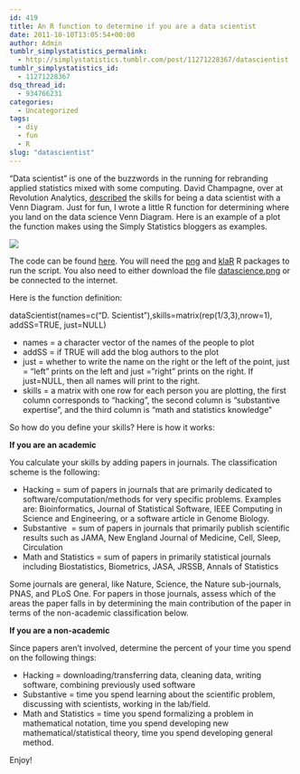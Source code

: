 ```yaml
---
id: 419
title: An R function to determine if you are a data scientist
date: 2011-10-10T13:05:54+00:00
author: Admin
tumblr_simplystatistics_permalink:
  - http://simplystatistics.tumblr.com/post/11271228367/datascientist
tumblr_simplystatistics_id:
  - 11271228367
dsq_thread_id:
  - 934766231
categories:
  - Uncategorized
tags:
  - diy
  - fun
  - R
slug: "datascientist"
---
```

&#8220;Data scientist&#8221; is one of the buzzwords in the running for rebranding applied statistics mixed with some computing. David Champagne, over at Revolution Analytics, <a href="http://tdwi.org/articles/2011/01/05/Rise-of-Data-Science.aspx" target="_blank">described</a> the skills for being a data scientist with a Venn Diagram. Just for fun, I wrote a little R function for determining where you land on the data science Venn Diagram. Here is an example of a plot the function makes using the Simply Statistics bloggers as examples. 

![](http://www.biostat.jhsph.edu/~jleek/datascience2.png)

The code can be found <a href="http://biostat.jhsph.edu/~jleek/code/dataScientist.R" target="_blank">here</a>. You will need the <a href="http://cran.r-project.org/web/packages/png/index.html" target="_blank">png</a> and <a href="http://cran.r-project.org/web/packages/klaR/index.html" target="_blank">klaR</a> R packages to run the script. You also need to either download the file <a href="http://biostat.jhsph.edu/~jleek/datascience.png" target="_blank">datascience.png</a> or be connected to the internet. 

Here is the function definition:

dataScientist(names=c(&#8220;D. Scientist&#8221;),skills=matrix(rep(1/3,3),nrow=1), addSS=TRUE, just=NULL)

  * names = a character vector of the names of the people to plot
  * addSS = if TRUE will add the blog authors to the plot
  * just = whether to write the name on the right or the left of the point, just = &#8220;left&#8221; prints on the left and just =&#8221;right&#8221; prints on the right. If just=NULL, then all names will print to the right. 
  * skills = a matrix with one row for each person you are plotting, the first column corresponds to &#8220;hacking&#8221;, the second column is &#8220;substantive expertise&#8221;, and the third column is &#8220;math and statistics knowledge&#8221;

So how do you define your skills? Here is how it works:

**If you are an academic**

You calculate your skills by adding papers in journals. The classification scheme is the following:

  * Hacking = sum of papers in journals that are primarily dedicated to software/computation/methods for very specific problems. Examples are: Bioinformatics, Journal of Statistical Software, IEEE Computing in Science and Engineering, or a software article in Genome Biology.
  * Substantive  = sum of papers in journals that primarily publish scientific results such as JAMA, New England Journal of Medicine, Cell, Sleep, Circulation
  * Math and Statistics = sum of papers in primarily statistical journals including Biostatistics, Biometrics, JASA, JRSSB, Annals of Statistics

Some journals are general, like Nature, Science, the Nature sub-journals, PNAS, and PLoS One. For papers in those journals, assess which of the areas the paper falls in by determining the main contribution of the paper in terms of the non-academic classification below. 

**If you are a non-academic**

Since papers aren&#8217;t involved, determine the percent of your time you spend on the following things:

  * Hacking = downloading/transferring data, cleaning data, writing software, combining previously used software
  * Substantive = time you spend learning about the scientific problem, discussing with scientists, working in the lab/field.
  * Math and Statistics = time you spend formalizing a problem in mathematical notation, time you spend developing new mathematical/statistical theory, time you spend developing general method.

Enjoy!
